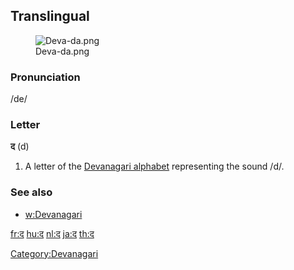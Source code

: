 {{also|ढ|ट}}
==Translingual==
[[File:Deva-da.png|thumb]]

===Pronunciation===
/de/

===Letter===
'''द''' (d)

# A letter of the [[Devanagari alphabet]] representing the sound /d/.

===See also===
* [[w:Devanagari]]

[[Category:Devanagari]]

[[fr:द]]
[[hu:द]]
[[nl:द]]
[[ja:द]]
[[th:द]]